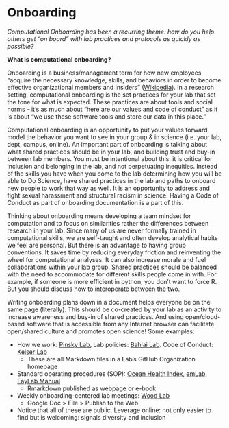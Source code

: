 # Onboarding {#onboarding}

*Computational Onboarding has been a recurring theme: how do you help others get "on board" with lab practices and protocols as quickly as possible?*


**What is computational onboarding?**

Onboarding is a business/management term for how new employees "acquire the necessary knowledge, skills, and behaviors in order to become effective organizational members and insiders" ([Wikipedia](https://en.wikipedia.org/wiki/Onboarding)). In a research setting, computational onboarding is the set practices for your lab that set the tone for what is expected. These practices are about tools and social norms – it's as much about "here are our values and code of conduct" as it is about "we use these software tools and store our data in this place."

Computational onboarding is an opportunity to put your values forward, model the behavior you want to see in your group & in science (i.e. your lab, dept, campus, online). An important part of onboarding is talking about what shared practices should be in your lab, and building trust and buy-in between lab members. You must be intentional about this: it is critical for inclusion and belonging in the lab, and not perpetuating inequities. Instead of the skills you have when you come to the lab determining how you will be able to Do Science, have shared practices in the lab and paths to onboard new people to work that way as well. It is an opportunity to address and fight sexual harassment and structural racism in science. Having a Code of Conduct as part of onboarding documentation is a part of this.

Thinking about onboarding means developing a team mindset for computation and to focus on similarities rather the differences between research in your lab. Since many of us are never formally trained in computational skills, we are self-taught and often develop analytical habits we feel are personal. But there is an advantage to having group conventions. It saves time by reducing everyday friction and reinventing the wheel for computational analyses. It can also increase morale and fuel collaborations within your lab group. Shared practices should be balanced with the need to accommodate for different skills people come in with. For example, if someone is more efficient in python, you don’t want to force R. But you should discuss how to interoperate between the two.

Writing onboarding plans down in a document helps everyone be on the same page (literally). This should be co-created by your lab as an activity to increase awareness and buy-in of shared practices. And using open/cloud-based software that is accessible from any Internet browser can facilitate open/shared culture and promotes open science! Some examples:

  * How we work: [Pinsky Lab](https://github.com/pinskylab), Lab policies: [Bahlai Lab](https://github.com/BahlaiLab). Code of Conduct: [Keiser Lab](https://github.com/keiserlab/policy)
    * These are all Markdown files in a Lab's GitHub Organization homepage
  * Standard operating procedures (SOP): [Ocean Health Index](https://rawgit.com/OHI-Science/ohiprep/master/src/dataOrganization_SOP.html), [emLab](https://emlab-ucsb.github.io/SOP/), [FayLab Manual](https://thefaylab.github.io/lab-manual/)
    * Rmarkdown published as webpage or e-book
  * Weekly onboarding-centered lab meetings: [Wood Lab](https://docs.google.com/document/d/e/2PACX-1vQEN-hqEIvnddWNdpYdATzZIUgAFFzKzPCLm5ijjSQeViD6E4ExAbHXYyhQSF58SyJQrWR40i6P_h2u/pub)
    * Google Doc > File > Publish to the Web
  * Notice that all of these are public. Leverage online: not only easier to find but is welcoming: signals diversity and inclusion


<!---

What is Onboarding? 
Wikipedia: management/business jargon: "the mechanism through which new employees acquire the necessary knowledge, skills, and behaviors in order to become effective organizational members and insiders….Studies have documented that socialization techniques such as onboarding lead to positive outcomes for new employees. These include higher job satisfaction, better job performance, greater organizational commitment, and reduction in occupational stress and intent to quit."
What does Onboarding mean for research?
Traditionally: keys, desk, wet-bench protocols, etc
Computationally: what software we use, where we store data, 
Huge opportunities to establish shared practices, focus on diversity and inclusion
Means creating best lab practices & philosophy, and formalizing as document, and sharing via public software like github/google docs etc. to put your values forward and practice open science 
It's  for shared analytical practices, lab values and setting an inclusive tone

--->